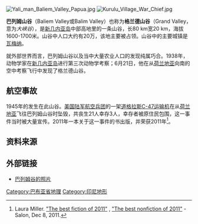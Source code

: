 {{Refimprove|time=2017-03-02T21:48:58+00:00}}
[[File:Yali_man_Baliem_Valley_Papua.jpg|thumb]]
[[File:Kurulu_Village_War_Chief.jpg|thumb]]

'''巴列姆山谷'''（Baliem Valley或Balim Valley）也称为'''格兰德山谷'''（Grand Valley，意为''大峡谷''），是[[新几内亚岛|新几内亚岛]]中部高地里的一条山谷，长80 km宽20 km，海拔1600-1700米。山谷中人口大约有20万，该地主要被{{le|达尼族|Dani people|达尼族}}占领。山谷中的主要城镇是[[瓦梅纳|瓦梅纳]]。

就外部世界而言，巴列姆山谷以及当中大量农业人口的发现纯属巧合。1938年，动物学家{{le|理查德·阿尔巴德|Richard Archbold|理查德·阿尔巴德}}在[[新几内亚岛|新几内亚岛]]进行第三次动物学考察；6月21日，他在从[[荷兰地亚|荷兰地亚]]向南的空中考察飞行中发现了格兰德山谷。

==航空事故==

1945年的{{le|1945救援新几内亚格雷姆林特别队|1945 New Guinea Gremlin Special rescue|新几内亚救援格雷姆林特别小队事件}}发生在此山谷。[[美国陆军航空兵团|美国陆军航空兵团]]的一架[[C-47运输机|道格拉斯C-47运输机]]在从[[荷兰地亚|荷兰地亚]]飞往巴列姆山谷时坠毁，共丧生21人幸存3人，幸存者被原住民{{le|达尼族|Dani people|达尼人}}包围，这一事件当时被大量宣传。2011年一本关于这一事件的书{{le|迷失在香格里拉|Lost in Shangri-La|迷失在香格里拉}}出版，并荣获2011年{{le|沙龙书奖|Salon (website)|沙龙书奖}}<ref>Laura Miller. [http://entertainment.salon.com/2011/12/07/the_best_fiction_of_2011/ "The best fiction of 2011"] {{Wayback|url=http://entertainment.salon.com/2011/12/07/the_best_fiction_of_2011/ |date=20120426223536 }}, [http://www.salon.com/2011/12/08/the_best_nonfiction_of_2011/ "The best nonfiction of 2011"] {{Wayback|url=http://www.salon.com/2011/12/08/the_best_nonfiction_of_2011/ |date=20190602074116 }} - Salon, Dec 8, 2011.</ref>。

==资料来源==

{{reflist}}

==外部链接==

{{Wikivoyage|巴列姆山谷}}
*[http://www.globe-trotting.com/#!6-jours-de-marche-dans-la-vallée-de-Baliem-en-Papouasie/c14r0/55253e0d0cf2aa1811905c91 巴列姆谷的照片] {{Wayback|url=http://www.globe-trotting.com/#!6-jours-de-marche-dans-la-vallée-de-Baliem-en-Papouasie/c14r0/55253e0d0cf2aa1811905c91 |date=20201205092958 }}

{{coord|4.021809|S|138.896027|E|source:frwiki_region:ID|format=dms|display=title}}

[[Category:巴布亚省地理|Category:巴布亚省地理]]

[[Category:印尼地形|Category:印尼地形]]